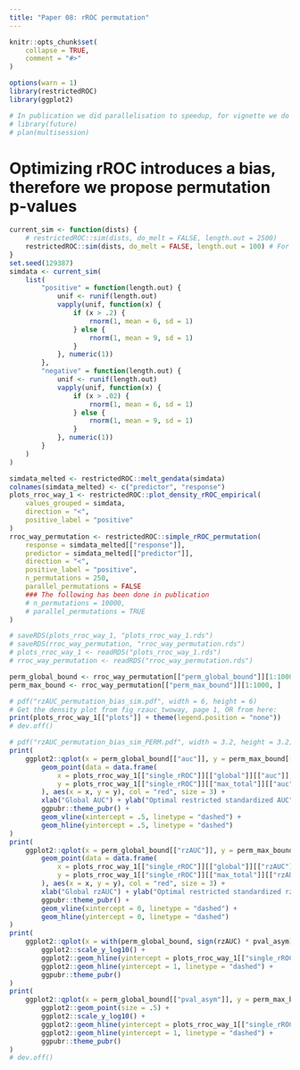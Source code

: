 ```yaml
---
title: "Paper 08: rROC permutation"
---
```


```r
knitr::opts_chunk$set(
    collapse = TRUE,
    comment = "#>"
)
```

```r
options(warn = 1)
library(restrictedROC)
library(ggplot2)

# In publication we did parallelisation to speedup, for vignette we do not include it
# library(future)
# plan(multisession)
```

# Optimizing rROC introduces a bias, therefore we propose permutation p-values

```r
current_sim <- function(dists) {
    # restrictedROC::sim(dists, do_melt = FALSE, length.out = 2500)
    restrictedROC::sim(dists, do_melt = FALSE, length.out = 100) # For vignette
}
set.seed(129387)
simdata <- current_sim(
    list(
        "positive" = function(length.out) {
            unif <- runif(length.out)
            vapply(unif, function(x) {
                if (x > .2) {
                    rnorm(1, mean = 6, sd = 1)
                } else {
                    rnorm(1, mean = 9, sd = 1)
                }
            }, numeric(1))
        },
        "negative" = function(length.out) {
            unif <- runif(length.out)
            vapply(unif, function(x) {
                if (x > .02) {
                    rnorm(1, mean = 6, sd = 1)
                } else {
                    rnorm(1, mean = 9, sd = 1)
                }
            }, numeric(1))
        }
    )
)

simdata_melted <- restrictedROC::melt_gendata(simdata)
colnames(simdata_melted) <- c("predictor", "response")
plots_rroc_way_1 <- restrictedROC::plot_density_rROC_empirical(
    values_grouped = simdata,
    direction = "<",
    positive_label = "positive"
)
rroc_way_permutation <- restrictedROC::simple_rROC_permutation(
    response = simdata_melted[["response"]],
    predictor = simdata_melted[["predictor"]],
    direction = "<",
    positive_label = "positive",
    n_permutations = 250,
    parallel_permutations = FALSE
    ### The following has been done in publication
    # n_permutations = 10000,
    # parallel_permutations = TRUE
)

# saveRDS(plots_rroc_way_1, "plots_rroc_way_1.rds")
# saveRDS(rroc_way_permutation, "rroc_way_permutation.rds")
# plots_rroc_way_1 <- readRDS("plots_rroc_way_1.rds")
# rroc_way_permutation <- readRDS("rroc_way_permutation.rds")

perm_global_bound <- rroc_way_permutation[["perm_global_bound"]][1:1000, ]
perm_max_bound <- rroc_way_permutation[["perm_max_bound"]][1:1000, ]

# pdf("rzAUC_permutation_bias_sim.pdf", width = 6, height = 6)
# Get the density plot from fig_rzauc_twoway, page 1, OR from here:
print(plots_rroc_way_1[["plots"]] + theme(legend.position = "none"))
# dev.off()

# pdf("rzAUC_permutation_bias_sim_PERM.pdf", width = 3.2, height = 3.2)
print(
    ggplot2::qplot(x = perm_global_bound[["auc"]], y = perm_max_bound[["auc"]]) +
        geom_point(data = data.frame(
            x = plots_rroc_way_1[["single_rROC"]][["global"]][["auc"]],
            y = plots_rroc_way_1[["single_rROC"]][["max_total"]][["auc"]]
        ), aes(x = x, y = y), col = "red", size = 3) +
        xlab("Global AUC") + ylab("Optimal restricted standardized AUC") +
        ggpubr::theme_pubr() +
        geom_vline(xintercept = .5, linetype = "dashed") +
        geom_hline(yintercept = .5, linetype = "dashed")
)
print(
    ggplot2::qplot(x = perm_global_bound[["rzAUC"]], y = perm_max_bound[["rzAUC"]]) +
        geom_point(data = data.frame(
            x = plots_rroc_way_1[["single_rROC"]][["global"]][["rzAUC"]],
            y = plots_rroc_way_1[["single_rROC"]][["max_total"]][["rzAUC"]]
        ), aes(x = x, y = y), col = "red", size = 3) +
        xlab("Global rzAUC") + ylab("Optimal restricted standardized rzAUC") +
        ggpubr::theme_pubr() +
        geom_vline(xintercept = 0, linetype = "dashed") +
        geom_hline(yintercept = 0, linetype = "dashed")
)
print(
    ggplot2::qplot(x = with(perm_global_bound, sign(rzAUC) * pval_asym), y = perm_max_bound[["pval_asym"]]) +
        ggplot2::scale_y_log10() +
        ggplot2::geom_hline(yintercept = plots_rroc_way_1[["single_rROC"]][["global"]][["pval_asym"]], col = "red") +
        ggplot2::geom_hline(yintercept = 1, linetype = "dashed") +
        ggpubr::theme_pubr()
)
print(
    ggplot2::qplot(x = perm_global_bound[["pval_asym"]], y = perm_max_bound[["pval_asym"]], col = factor(sign(perm_global_bound[["rzAUC"]])), geom = "blank") +
        ggplot2::geom_point(size = .5) +
        ggplot2::scale_y_log10() +
        ggplot2::geom_hline(yintercept = plots_rroc_way_1[["single_rROC"]][["global"]][["pval_asym"]], col = "red") +
        ggplot2::geom_hline(yintercept = 1, linetype = "dashed") +
        ggpubr::theme_pubr()
)
# dev.off()
```
